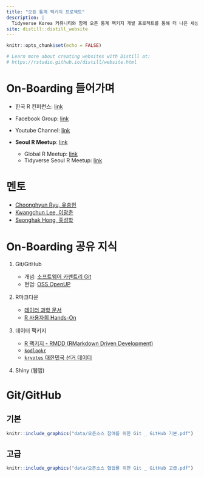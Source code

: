 ```yaml
---
title: "오픈 통계 팩키지 프로젝트"
description: |
  Tidyverse Korea 커뮤니티와 함께 오픈 통계 팩키지 개발 프로젝트를 통해 더 나은 세상을 함께 만들어가요!!!
site: distill::distill_website
---
```


```r
knitr::opts_chunk$set(echo = FALSE)

# Learn more about creating websites with Distill at:
# https://rstudio.github.io/distill/website.html

```

# On-Boarding 들어가며

-   한국 R 컨퍼런스: [link](https://use-r.kr/)

-   Facebook Group: [link](https://www.facebook.com/groups/tidyverse)

-   Youtube Channel: [link](https://www.youtube.com/channel/UCW-epmIvjBEhhVXw_F0Nqbw)

-   **Seoul R Meetup**: [link](https://www.meetup.com/seoul-r-meetup)

    -   Global R Meetup: [link](https://benubah.github.io/r-community-explorer/rugs.html)
    -   Tidyverse Seoul R Meetup: [link](https://tidyverse-korea.github.io/seoul-R/)

# 멘토

-   [Choonghyun Ryu, 유충현](https://github.com/choonghyunryu)
-   [Kwangchun Lee, 이광춘](https://github.com/statkclee)
-   [Seonghak Hong, 홍성학](https://github.com/euriion)

# On-Boarding 공유 지식

1.  Git/GitHub

    -   개념: [소프트웨어 카펜트리 Git](http://statkclee.github.io/git-novice/index-kr.html)
    -   현업: [OSS OpenUP](https://www.oss.kr/open_up_intro)

2.  R마크다운

    -   [데이터 과학 문서](https://statkclee.github.io/comp_document/)
    -   [R 사용자회 Hands-On](https://festa.io/)

3.  데이터 팩키지

    -   [R 팩키지 - RMDD (RMarkdown Driven Development)](https://statkclee.github.io/pkg/)
    -   [`kodlookr`](https://github.com/bit2r/kodlookr)
    -   [`krvotes` 대한민국 선거 데이터](https://github.com/statkclee/krvotes)

4.  Shiny (웹앱)

# Git/GitHub {.tabset}

## 기본

```r
knitr::include_graphics("data/오픈소스 참여를 위한 Git _ GitHub 기본.pdf")
```


## 고급

```r
knitr::include_graphics("data/오픈소스 협업를 위한 Git _ GitHub 고급.pdf")
```
